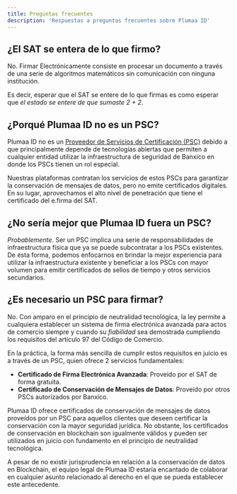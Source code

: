 ```yaml
---
title: Preguntas frecuentes
description: 'Respuestas a preguntas frecuentes sobre Plumaa ID'
---
```


## ¿El SAT se entera de lo que firmo?

No. Firmar Electrónicamente consiste en procesar un documento a través de una serie de algoritmos matemáticos sin comunicación con ninguna institución.

Es decir, esperar que el SAT se entere de lo que firmas es como esperar que _el estado se entere de que sumaste 2 + 2_.

## ¿Porqué Plumaa ID no es un PSC?

Plumaa ID no es un [Proveedor de Servicios de Certificación (PSC)](/technical//electronic-signature/trust-service-providers) debido a que principalmente depende de tecnologías abiertas que permiten a cualquier entidad utilizar la infraestructura de seguridad de Banxico en donde los PSCs tienen un rol especial.

Nuestras plataformas contratan los servicios de estos PSCs para garantizar la conservación de mensajes de datos, pero no emite certificados digitales. En su lugar, aprovechamos el alto nivel de penetración que tiene el certificado del e.firma del SAT.

## ¿No sería mejor que Plumaa ID fuera un PSC?

_Probablemente_. Ser un PSC implica una serie de responsabilidades de infraestructura física que ya se puede subcontratar a los PSCs existentes. De esta forma, podemos enfocarnos en brindar la mejor experiencia para utilizar la infraestructura existente y beneficiar a los PSCs con mayor volumen para emitir certificados de sellos de tiempo y otros servicios secundarios.

## ¿Es necesario un PSC para firmar?

No. Con amparo en el principio de neutralidad tecnológica, la ley permite a cualquiera establecer un sistema de firma electrónica avanzada para actos de comercio siempre y cuando su _fiabilidad_ sea demostrada cumpliendo los requisitos del artículo 97 del Código de Comercio.

En la práctica, la forma más sencilla de cumplir estos requisitos en juicio es a través de un PSC, quien ofrece 2 servicios fundamentales:

- **Certificado de Firma Electrónica Avanzada**: Proveído por el SAT de forma gratuita.
- **Certificado de Conservación de Mensajes de Datos**: Proveído por otros PSCs autorizados por Banxico.

Plumaa ID ofrece certificados de conservación de mensajes de datos proveídos por un PSC para aquellos clientes que deseen certificar la conservación con la mayor seguridad jurídica. No obstante, los certificados de conservación en blockchain son igualmente válidos y pueden ser utilizados en juicio con fundamento en el principio de neutralidad tecnológica.

<Info>A pesar de no existir jurisprudencia en relación a la conservación de datos en Blockchain, el equipo legal de Plumaa ID estaría encantado de colaborar en cualquier asunto relacionado al derecho en el que se pueda establecer este antecedente.</Info>
